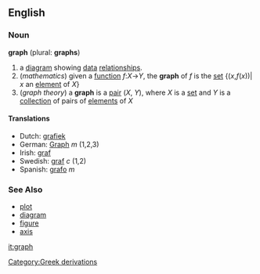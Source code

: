 ==English==
{{wikipedia}}
===Noun===
'''graph''' (plural: '''graphs''')
#a [[diagram]] showing [[data]] [[relationship]]s.
#(''mathematics'') given a [[function]] ''f'':''X''->''Y'', the '''graph''' of ''f'' is the [[set]] {(''x'',''f''(''x''))| ''x'' an [[element]] of ''X''}
#(''graph theory'') a '''graph''' is a [[pair]] (''X'', ''Y''), where ''X'' is a [[set]] and ''Y'' is a [[collection]] of pairs of [[element]]s of ''X''

====Translations====
*Dutch: [[grafiek]]
*German: [[Graph]] ''m'' (1,2,3)
*Irish: [[graf]]
*Swedish: [[graf]] ''c'' (1,2)
*Spanish: [[grafo]] ''m''

===See Also===
* [[plot]]
* [[diagram]]
* [[figure]]
* [[axis]]

[[it:graph]]
[[Category:Greek derivations]]